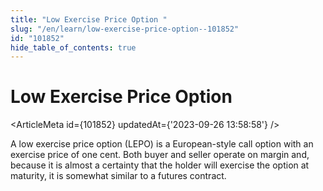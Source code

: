 ```yaml
---
title: "Low Exercise Price Option "
slug: "/en/learn/low-exercise-price-option--101852"
id: "101852"
hide_table_of_contents: true
---
```



# Low Exercise Price Option 

<ArticleMeta id={101852} updatedAt={'2023-09-26 13:58:58'} />
<div className='border-solid border-b border-t-0 my-4 border-[var(--ifm-color-gray-300)]' />

A low exercise price option (LEPO) is a European-style call option with an exercise price of one cent. Both buyer and seller operate on margin and, because it is almost a certainty that the holder will exercise the option at maturity, it is somewhat similar to a futures contract.
